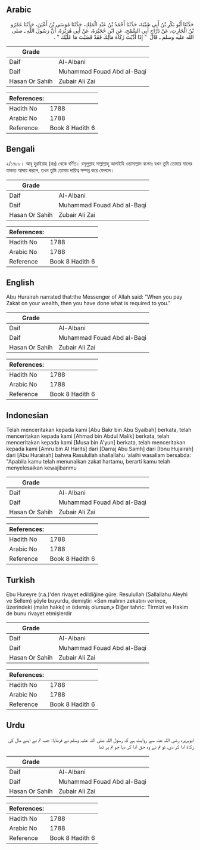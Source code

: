 ## Arabic


<div dir="rtl" lang="ar" style={{fontSize:'larger',backgroundColor:'#f8f9fa',padding:20}}>
حَدَّثَنَا أَبُو بَكْرِ بْنُ أَبِي شَيْبَةَ، حَدَّثَنَا أَحْمَدُ بْنُ عَبْدِ الْمَلِكِ، حَدَّثَنَا مُوسَى بْنُ أَعْيَنَ، حَدَّثَنَا عَمْرُو بْنُ الْحَارِثِ، عَنْ دَرَّاجٍ أَبِي السَّمْحِ، عَنِ ابْنِ حُجَيْرَةَ، عَنْ أَبِي هُرَيْرَةَ، أَنَّ رَسُولَ اللَّهِ ـ صلى الله عليه وسلم ـ قَالَ ‏ "‏ إِذَا أَدَّيْتَ زَكَاةَ مَالِكَ فَقَدْ قَضَيْتَ مَا عَلَيْكَ ‏"‏ ‏.‏
</div>
<div style={{backgroundColor:'#f8f9fa',padding:20, marginBottom: 10}}><table> <thead> <tr> <th>Grade</th> <th></th> </tr> </thead> <tbody> <tr><td>Daif</td><td>Al-Albani</td></tr><tr><td>Daif</td><td>Muhammad Fouad Abd al-Baqi</td></tr><tr><td>Hasan Or Sahih</td><td>Zubair Ali Zai</td></tr></tbody></table><table> <thead> <tr> <th>References:</th> <th></th> </tr> </thead> <tbody><tr><td>Hadith No</td><td>1788</td></tr><tr><td>Arabic No</td><td>1788</td></tr><tr><td>Reference</td><td>Book 8 Hadith 6</td></tr></tbody></table></div>

## Bengali


<div dir="ltr" lang="bn" style={{fontSize:'larger',backgroundColor:'#f8f9fa',padding:20}}>
২/১৭৮৮। আবূ হুরাইরাহ (রাঃ) থেকে বর্ণিত। রসূলুল্লাহ সাল্লাল্লাহু আলাইহি ওয়াসাল্লাম বলেনঃ যখন তুমি তোমার মালের যাকাত আদায় করলে, তখন তুমি তোমার দায়িত্ব সম্পন্ন করে ফেললে।
</div>
<div style={{backgroundColor:'#f8f9fa',padding:20, marginBottom: 10}}><table> <thead> <tr> <th>Grade</th> <th></th> </tr> </thead> <tbody> <tr><td>Daif</td><td>Al-Albani</td></tr><tr><td>Daif</td><td>Muhammad Fouad Abd al-Baqi</td></tr><tr><td>Hasan Or Sahih</td><td>Zubair Ali Zai</td></tr></tbody></table><table> <thead> <tr> <th>References:</th> <th></th> </tr> </thead> <tbody><tr><td>Hadith No</td><td>1788</td></tr><tr><td>Arabic No</td><td>1788</td></tr><tr><td>Reference</td><td>Book 8 Hadith 6</td></tr></tbody></table></div>

## English


<div dir="ltr" lang="en" style={{fontSize:'larger',backgroundColor:'#f8f9fa',padding:20}}>
Abu Hurairah narrated that:the Messenger of Allah said: “When you pay Zakat on your wealth, then you have done what is required to you.”
</div>
<div style={{backgroundColor:'#f8f9fa',padding:20, marginBottom: 10}}><table> <thead> <tr> <th>Grade</th> <th></th> </tr> </thead> <tbody> <tr><td>Daif</td><td>Al-Albani</td></tr><tr><td>Daif</td><td>Muhammad Fouad Abd al-Baqi</td></tr><tr><td>Hasan Or Sahih</td><td>Zubair Ali Zai</td></tr></tbody></table><table> <thead> <tr> <th>References:</th> <th></th> </tr> </thead> <tbody><tr><td>Hadith No</td><td>1788</td></tr><tr><td>Arabic No</td><td>1788</td></tr><tr><td>Reference</td><td>Book 8 Hadith 6</td></tr></tbody></table></div>

## Indonesian


<div dir="ltr" lang="id" style={{fontSize:'larger',backgroundColor:'#f8f9fa',padding:20}}>
Telah menceritakan kepada kami [Abu Bakr bin Abu Syaibah] berkata, telah menceritakan kepada kami [Ahmad bin Abdul Malik] berkata, telah menceritakan kepada kami [Musa bin A'yun] berkata, telah menceritakan kepada kami [Amru bin Al Harits] dari [Darraj Abu Samh] dari [Ibnu Hujairah] dari [Abu Hurairah] bahwa Rasulullah shallallahu 'alaihi wasallam bersabda: "Apabila kamu telah menunaikan zakat hartamu, berarti kamu telah menyelesaikan kewajibanmu
</div>
<div style={{backgroundColor:'#f8f9fa',padding:20, marginBottom: 10}}><table> <thead> <tr> <th>Grade</th> <th></th> </tr> </thead> <tbody> <tr><td>Daif</td><td>Al-Albani</td></tr><tr><td>Daif</td><td>Muhammad Fouad Abd al-Baqi</td></tr><tr><td>Hasan Or Sahih</td><td>Zubair Ali Zai</td></tr></tbody></table><table> <thead> <tr> <th>References:</th> <th></th> </tr> </thead> <tbody><tr><td>Hadith No</td><td>1788</td></tr><tr><td>Arabic No</td><td>1788</td></tr><tr><td>Reference</td><td>Book 8 Hadith 6</td></tr></tbody></table></div>

## Turkish


<div dir="ltr" lang="tr" style={{fontSize:'larger',backgroundColor:'#f8f9fa',padding:20}}>
Ebu Hureyre (r.a.)'den rivayet edildiğine güre: Resulullah (Sallallahu Aleyhi ve Sellem) şöyle buyurdu, demiştir: «Sen malının zekatını verince, üzerindeki (malın hakkı) ın ödemiş olursun,» Diğer tahric: Tirmizi ve Hakim de bunu rivayet etmişlerdir
</div>
<div style={{backgroundColor:'#f8f9fa',padding:20, marginBottom: 10}}><table> <thead> <tr> <th>Grade</th> <th></th> </tr> </thead> <tbody> <tr><td>Daif</td><td>Al-Albani</td></tr><tr><td>Daif</td><td>Muhammad Fouad Abd al-Baqi</td></tr><tr><td>Hasan Or Sahih</td><td>Zubair Ali Zai</td></tr></tbody></table><table> <thead> <tr> <th>References:</th> <th></th> </tr> </thead> <tbody><tr><td>Hadith No</td><td>1788</td></tr><tr><td>Arabic No</td><td>1788</td></tr><tr><td>Reference</td><td>Book 8 Hadith 6</td></tr></tbody></table></div>

## Urdu


<div dir="rtl" lang="ur" style={{fontSize:'larger',backgroundColor:'#f8f9fa',padding:20}}>
ابوہریرہ رضی اللہ عنہ سے روایت ہے کہ رسول اللہ صلی اللہ علیہ وسلم نے فرمایا: جب تم نے اپنے مال کی زکاۃ ادا کر دی، تو تم نے وہ حق ادا کر دیا جو تم پر تھا
</div>
<div style={{backgroundColor:'#f8f9fa',padding:20, marginBottom: 10}}><table> <thead> <tr> <th>Grade</th> <th></th> </tr> </thead> <tbody> <tr><td>Daif</td><td>Al-Albani</td></tr><tr><td>Daif</td><td>Muhammad Fouad Abd al-Baqi</td></tr><tr><td>Hasan Or Sahih</td><td>Zubair Ali Zai</td></tr></tbody></table><table> <thead> <tr> <th>References:</th> <th></th> </tr> </thead> <tbody><tr><td>Hadith No</td><td>1788</td></tr><tr><td>Arabic No</td><td>1788</td></tr><tr><td>Reference</td><td>Book 8 Hadith 6</td></tr></tbody></table></div>
